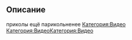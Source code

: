 
== Описание ==
приколы ещё парикольненее
[[Категория:Видео]]
[[Категория:Видео]][[Категория:Видео]]